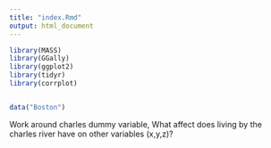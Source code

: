 ```yaml
---
title: "index.Rmd"
output: html_document
---
```

```r
library(MASS)
library(GGally)
library(ggplot2)
library(tidyr)
library(corrplot)


data("Boston")
```
Work around charles dummy variable,
What affect does living by the charles river have on other variables (x,y,z)?